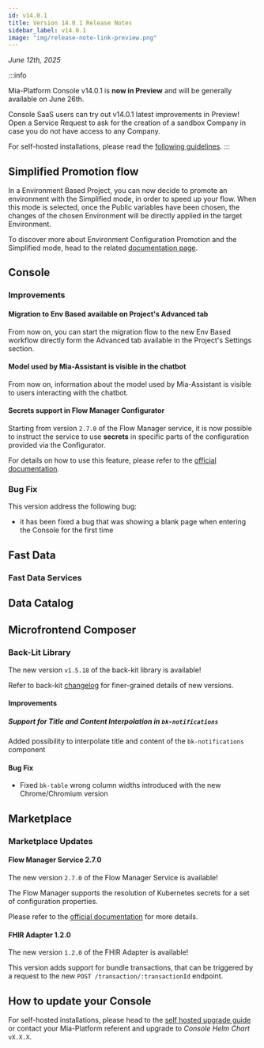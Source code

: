 ---
id: v14.0.1
title: Version 14.0.1 Release Notes
sidebar_label: v14.0.1
image: "img/release-note-link-preview.png"
---

_June 12th, 2025_

:::info

Mia-Platform Console v14.0.1 is **now in Preview** and will be generally available on June 26th.

Console SaaS users can try out v14.0.1 latest improvements in Preview! Open a Service Request to ask for the creation of a sandbox Company in case you do not have access to any Company.

For self-hosted installations, please read the [following guidelines](#how-to-update-your-console).
:::

## Simplified Promotion flow

In a Environment Based Project, you can now decide to promote an environment with the Simplified mode, in order to speed up your flow.
When this mode is selected, once the Public variables have been chosen, the changes of the chosen Environment will be directly applied in the target Environment. 

To discover more about Environment Configuration Promotion and the Simplified mode, head to the related [documentation page](/).

## Console

### Improvements

#### Migration to Env Based available on Project's Advanced tab

From now on, you can start the migration flow to the new Env Based workflow directly form the Advanced tab available in the Project's Settings section.

#### Model used by Mia-Assistant is visible in the chatbot

From now on, information about the model used by Mia-Assistant is visible to users interacting with the chatbot.

#### Secrets support in Flow Manager Configurator

Starting from version `2.7.0` of the Flow Manager service, it is now possible to instruct the service to use **secrets** in specific parts of the configuration provided via the Configurator.

For details on how to use this feature, please refer to the [official documentation](/development_suite/api-console/api-design/flow-manager-configurator/overview.md#secrets).

### Bug Fix

This version address the following bug:

* it has been fixed a bug that was showing a blank page when entering the Console for the first time

## Fast Data

### Fast Data Services

## Data Catalog

## Microfrontend Composer

### Back-Lit Library

The new version `v1.5.18` of the back-kit library is available!

Refer to back-kit [changelog](/microfrontend-composer/back-kit/changelog.md) for finer-grained details of new versions.

#### Improvements

##### Support for Title and Content Interpolation in `bk-notifications`

Added possibility to interpolate title and content of the `bk-notifications` component

#### Bug Fix

- Fixed `bk-table` wrong column widths introduced with the new Chrome/Chromium version

## Marketplace

### Marketplace Updates

#### Flow Manager Service 2.7.0

The new version `2.7.0` of the Flow Manager Service is available!

The Flow Manager supports the resolution of Kubernetes secrets for a set of configuration properties.

Please refer to the [official documentation](/runtime_suite/flow-manager-service/30_configuration.md#secrets-resolution) for more details.


#### FHIR Adapter 1.2.0

The new version `1.2.0` of the FHIR Adapter is available!

This version adds support for bundle transactions, that can be triggered by a request to the new `POST /transaction/:transactionId` endpoint.

## How to update your Console

For self-hosted installations, please head to the [self hosted upgrade guide](/infrastructure/self-hosted/installation-chart/100_how-to-upgrade.md) or contact your Mia-Platform referent and upgrade to _Console Helm Chart_ `vX.X.X`.
